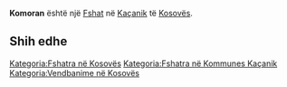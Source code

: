 {{Fshat në Kosovës
 | Emri                = Komoran
| sqi_N_name = Komoran
| sqi_N_FULL_NAME_RO = Komoran
| sqi_N_FULL_NAME_ND_RO = Komoran
| sqi_N_SORT_NAME_RG = KOMORAN
| sqi_N_FULL_NAME_RG = Komoran
| sqi_N_FULL_NAME_ND_RG = Komoran
| sqi_V_name = Bushat
| sqi_V_FULL_NAME_RO = Bushat Bushati
| sqi_V_FULL_NAME_ND_RO = Bushat Bushati
| sqi_V_SORT_NAME_RG = BUSHAT BUSHATI
| sqi_V_FULL_NAME_RG = Bushat Bushati
| sqi_V_FULL_NAME_ND_RG = Bushat Bushati
| srp_N_name = Komorane
| srp_N_FULL_NAME_RO = Komorane
| srp_N_FULL_NAME_ND_RO = Komorane
| srp_N_SORT_NAME_RG = KOMORANE
| srp_N_FULL_NAME_RG = Komorane
| srp_N_FULL_NAME_ND_RG = Komorane
| srp_NS_name = Коморане
| srp_NS_FULL_NAME_RO = Коморане
| srp_NS_FULL_NAME_ND_RO = Коморане
| srp_NS_SORT_NAME_RG = КОМОРАНЕ
| srp_NS_FULL_NAME_RG = Коморане
| srp_NS_FULL_NAME_ND_RG = Коморане
| std_V_name = Kamaran
| std_V_FULL_NAME_RO = Kamaran Kamarani
| std_V_FULL_NAME_ND_RO = Kamaran Kamarani
| std_V_SORT_NAME_RG = KAMARAN KAMARANI
| std_V_FULL_NAME_RG = Kamaran Kamarani
| std_V_FULL_NAME_ND_RG = Kamaran Kamarani

 | Emri (Rasa dhanore) = 
 | Figura              = 
 | Shteti              = Kosovo
 | Komuna              = Kaçanik
 | Kodi postar         = 
 | Sipërfaqja          = 

 | Popullsia           = 

 | Regj. i popullsisë  = 
 | Dend. e popullsisë  = 
 | Faqja zyrtare       = 
 <!--- Koordinatat ----> 
 | Gjerësia            = 42.578889
 | Gjatësia            = 20.903889
 | Lartësia            = 
}}
'''Komoran''' është një [[Fshat]] në [[Kaçanik]] të [[Kosovës]].

<!-- == Gjeografia == -->
<!-- == Historia == -->
<!-- == Demografia == -->
== Shih edhe ==
{{Komuna Kaçanik}}
{{Kosovo-Administrata-Cung}}

[[Kategoria:Fshatra në Kosovës]]
[[Kategoria:Fshatra në Kommunes Kaçanik]]
[[Kategoria:Vendbanime në Kosovës]]